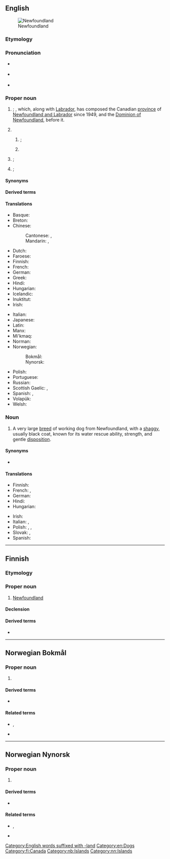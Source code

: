==English==
{{wikipedia}}
[[File:Newfoundland_map.png|thumb|Newfoundland]]

===Etymology===
{{root|en|ine-pro|*ters-}}
{{calque|en|pt|Terra Nova||New Land}}

===Pronunciation===
* {{a|UK}} {{IPA|en|/ˈnjuːˌfaʊnd.lənd/|/ˈnjuː.fənd.lənd/|/ˈnjuː.fənd.lænd/}}
* {{a|US}} {{IPA|en|/ˈn(j)uˌfaʊnd.lənd/|/ˈn(j)u.fənd.lənd/|/ˈn(j)u.fəndˌlænd/|/ˈn(j)uˌfaʊnd.lænd/}}
* {{a|Canada}} {{IPA|en|/ˈnu.fənˌlænd/|/ˈnu.fəndˌlænd/}}

===Proper noun===
{{en-proper noun}}

# {{ellipsis of|en|Island of Newfoundland}}; {{place|en|large island|off the coast of|eastern|c/Canada}}, which, along with [[Labrador]], has composed the Canadian [[province]] of [[Newfoundland and Labrador]] since 1949, and the [[Dominion of Newfoundland]], before it.
# {{place|en|province|c/Canada}}
## {{lb|en|historical}} {{former name of|en|Newfoundland and Labrador}}; 
## {{lb|en|informal}} {{ellipsis of|en|Newfoundland and Labrador}}
# {{lb|en|historical}} {{ellipsis of|en|Dominion of Newfoundland}}; {{place|en|former country|continent/North America}}
# {{lb|en|historical}} {{ellipsis of|en|Colony of Newfoundland}}; {{place|en|former colony|continent/North America|of|cc/British North America|cc/British Empire|c/UK}}

====Synonyms====
{{col3|en|title=island|
|the Rock
|Newfoundland Island
|Island of Newfoundland
}}

====Derived terms====
{{der3|en|
|Newfoundlander
|Newfie
|Newfoundland speed bump
|Newfoundland and Labrador
|Newfoundland Island
|Island of Newfoundland
|Dominion of Newfoundland
|Colony of Newfoundland
|Newfoundland Colony
}}
{{der4|en|title=provincial abbreviations|
|Nfld
|Nfld.
|NFLD
|NFLD.
|Nl.
|Nl
|NL
|N.L.
|N. L.
}}

====Translations====
{{trans-top|Island off the coast of Eastern Canada}}
* Basque: {{t|eu|Ternua}}
* Breton: {{t|br|Douar-Nevez|m}}
* Chinese:
*: Cantonese: {{t|yue|紐芬蘭|sc=Hani}}, {{t|yue|纽芬兰|tr=nau5 fan1 laan4|sc=Hani}}
*: Mandarin: {{t+|cmn|紐芬蘭|sc=Hani}}, {{t+|cmn|纽芬兰|tr=Niǔfēnlán|sc=Hani}}
* Dutch: {{t|nl|Newfoundland}}
* Faroese: {{t|fo|Nýfundland|n}}
* Finnish: {{t+|fi|Newfoundland}}
* French: {{t+|fr|Terre-Neuve|f}}
* German: {{t+|de|Neufundland|n}}
* Greek: {{t|el|Νέα Γη|f}}
* Hindi: {{t|hi|न्यूफ़ाउंडलैंड|m}}
* Hungarian: {{t+|hu|Újfundland}}
* Icelandic: {{t|is|Nýfundnaland|n}}
* Inuktitut: {{t|iu|ᓂᐅᐸᐅᓛᓐ|sc=Cans}}
* Irish: {{t|ga|Talamh an Éisc}}
{{trans-mid}}
* Italian: {{t|it|Terranova|f}}
* Japanese: {{t|ja|ニューファンドランド|tr=Nyūfandorando}}
* Latin: {{t|la|Terra Nova|f}}
* Manx: {{t|gv|Thalloo yn Eeast|m}}
* Mi'kmaq: {{t|mic|Taqamkuk}}
* Norman: {{t|nrf|Tèrre-Neuve|f}}
* Norwegian:
*: Bokmål: {{t|nb|Newfoundland}}
*: Nynorsk: {{t|nn|Newfoundland}}
* Polish: {{t+|pl|Nowa Fundlandia|f}}
* Portuguese: {{t+|pt|Terra Nova|f}}
* Russian: {{t+|ru|Ньюфа́ундленд|m}}
* Scottish Gaelic: {{t|gd|Talamh an Èisg|f}}, {{t|gd|Eilean a' Trosg|m}}
* Spanish: {{t|es|Terranova|f}}, {{t|es|Tierra Nueva|f}}
* Volapük: {{t+|vo|Nula-Faunlän}}
* Welsh: {{t|cy|y [[Tir Newydd]]|m}}
{{trans-bottom}}

===Noun===
{{en-noun}}

# A very large [[breed]] of working dog from Newfoundland, with a [[shaggy]], usually black coat, known for its water rescue ability, strength, and gentle [[disposition]].

====Synonyms====
* {{l|en|Newf}}

====Translations====
{{trans-top|dog}}
* Finnish: {{t|fi|newfoundlandinkoira}}
* French: {{t|fr|chien de Terre-Neuve}}, {{t+|fr|terre-neuve}}
* German: {{t+|de|Neufundländer}}
* Hindi: {{t|hi|न्यूफ़ाउंडलैंड|m}}
* Hungarian: {{t|hu|újfundlandi}}
{{trans-mid}}
* Irish: {{t|ga|madra Thalamh an Éisc|m}}
* Italian: {{t|it|terranova}}, {{t|it|cane di Terranova|m}}
* Polish: {{t+|pl|nowofundland|m}}, {{t+|pl|nowofundlandczyk|m}}, {{t|pl|wodołaz|m}}
* Slovak: {{t|sk|novofundlanďan|m}}, {{t|sk|novofunlandský pes|m}}
* Spanish: {{t|es|terranova}}
{{trans-bottom}}

[[Category:English words suffixed with -land]]
[[Category:en:Dogs]]

----

==Finnish==

===Etymology===
{{fi-p|n(j)yyfaundländ}}

===Proper noun===
{{fi-proper noun}}

# [[#English|Newfoundland]] {{gloss|island}}

====Declension====
{{fi-decl-risti|Newfoundland|||a|n=sg|i=0}}

====Derived terms====
* {{l|fi|newfoundlandinkoira}}

[[Category:fi:Canada]]

----

==Norwegian Bokmål==
{{wikipedia|lang=no}}

===Proper noun===
{{head|nb|proper noun}}

# {{l|en|Newfoundland}} {{qualifier|large Canadian island}}

====Derived terms====
* {{l|nb|newfoundlandshund}}

====Related terms====
* {{l|nb|newfoundlender}}, {{l|nb|newfoundlending}}
* {{l|nb|newfoundlandsk}}

[[Category:nb:Islands]]

----

==Norwegian Nynorsk==
{{wikipedia|lang=nn}}

===Proper noun===
{{head|nn|proper noun}}

# {{l|en|Newfoundland}} {{qualifier|large Canadian island}}

====Derived terms====
* {{l|nn|newfoundlandshund}}

====Related terms====
* {{l|nn|newfoundlendar}}, {{l|nn|newfoundlending}}
* {{l|nn|newfoundlandsk}}

[[Category:nn:Islands]]